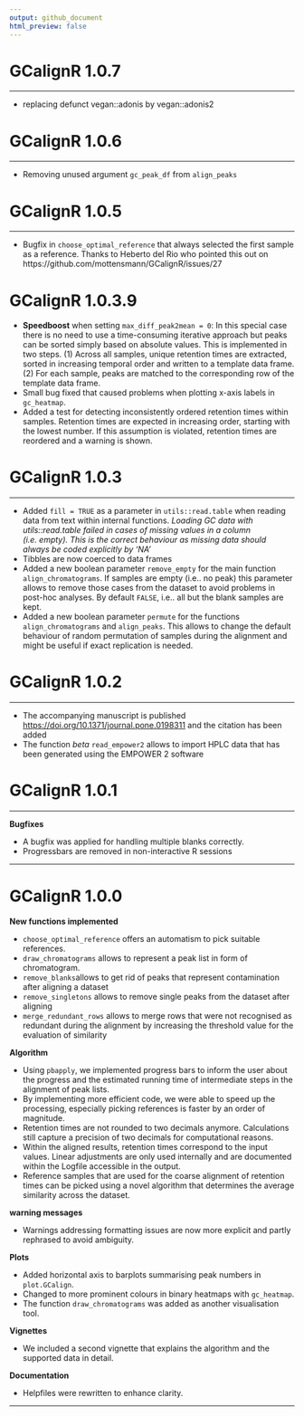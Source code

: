 ```yaml
---
output: github_document
html_preview: false
---
```


# GCalignR 1.0.7
___
* replacing defunct vegan::adonis by vegan::adonis2

# GCalignR 1.0.6
___
* Removing unused argument `gc_peak_df` from `align_peaks`

# GCalignR 1.0.5
___

* Bugfix in `choose_optimal_reference` that always selected the first sample as a reference. Thanks to Heberto del Rio who pointed this out on https://github.com/mottensmann/GCalignR/issues/27

# GCalignR 1.0.3.9

* **Speedboost** when setting `max_diff_peak2mean = 0`: In this special case there is no need to use a time-consuming iterative approach but peaks can be sorted simply based on absolute values. This is implemented in two steps. (1) Across all samples, unique retention times are extracted, sorted in increasing temporal order and written to a template data frame. (2) For each sample, peaks are matched to the corresponding row of the template data frame. 
* Small bug fixed that caused problems when plotting x-axis labels in `gc_heatmap`. 
* Added a test for detecting inconsistently ordered retention times within samples. Retention times are expected in increasing order, starting with the lowest number. If this assumption is violated, retention times are reordered and a warning is shown.

# GCalignR 1.0.3
___
* Added `fill = TRUE` as a parameter in `utils::read.table` when reading data from text within internal functions. *Loading GC data with utils::read.table failed in cases of missing values in a column (i.e. empty). This is the correct behaviour as missing data should always be coded explicitly by 'NA'*
* Tibbles are now coerced to data frames
* Added a new boolean parameter `remove_empty` for the main function `align_chromatograms`. If samples are empty  (i.e.. no peak) this parameter allows to remove those cases from the dataset to avoid problems in post-hoc analyses. By default `FALSE`, i.e.. all but the blank samples are kept.
* Added a new boolean parameter `permute` for the functions `align_chromatograms` and `align_peaks`. This allows to change the default behaviour of random permutation of samples during the alignment and might be useful if exact replication is needed.

# GCalignR 1.0.2
___

* The accompanying manuscript is published <https://doi.org/10.1371/journal.pone.0198311> and the citation has been added
* The function *beta* `read_empower2` allows to import HPLC data that has been generated using the EMPOWER 2 software

# GCalignR 1.0.1
___

**Bugfixes**

* A bugfix was applied for handling multiple blanks correctly.
* Progressbars are removed in non-interactive R sessions

___

# GCalignR 1.0.0

**New functions implemented**

* `choose_optimal_reference` offers an automatism to pick suitable references.
* `draw_chromatograms` allows to represent a peak list in form of chromatogram.
* `remove_blanks`allows to get rid of peaks that represent contamination after aligning a dataset
* `remove_singletons` allows to remove single peaks from the dataset after aligning
* `merge_redundant_rows` allows to merge rows that were not recognised as redundant during the alignment by increasing the threshold value for the evaluation of similarity

**Algorithm**

* Using `pbapply`, we implemented progress bars to inform the user about the progress and the estimated running time of intermediate steps in the alignment of peak lists.
* By implementing more efficient code, we were able to speed up the processing, especially picking references is faster by an order of magnitude. 
* Retention times are not rounded to two decimals anymore. Calculations still capture a precision of two decimals for computational reasons.
* Within the aligned results, retention times correspond to the input values. Linear adjustments are only used internally and are documented within the Logfile accessible in the output.
* Reference samples that are used for the coarse alignment of retention times can be picked using a novel algorithm that determines the average similarity across the dataset. 

**warning messages**

* Warnings addressing formatting issues are now more explicit and partly rephrased to avoid ambiguity.

**Plots** 

* Added horizontal axis to barplots summarising peak numbers in `plot.GCalign`.
* Changed to more prominent colours in binary heatmaps with `gc_heatmap`.
* The function `draw_chromatograms` was added as another visualisation tool. 

**Vignettes**

* We included a second vignette that explains the algorithm and the supported data in detail.

**Documentation**

* Helpfiles were rewritten to enhance clarity.

___
